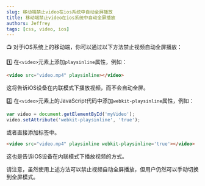 ```yaml
---
slug: 移动端禁止video在ios系统中自动全屏播放
title: 移动端禁止video在ios系统中自动全屏播放
authors: Jeffrey
tags: [css, video, ios]
---
```

📺️ 对于iOS系统上的移动端，你可以通过以下方法禁止视频自动全屏播放：

1️⃣ 在`<video>`元素上添加`playsinline`属性，例如：
```html
<video src="video.mp4" playsinline></video>
```
这将告诉iOS设备在内联模式下播放视频，而不会自动全屏。

2️⃣ 在`<video>`元素上的JavaScript代码中添加`webkit-playsinline`属性，例如：
```javascript
var video = document.getElementById('myVideo');
video.setAttribute('webkit-playsinline', 'true');
```
或者直接添加标签中。
```html
<video src="video.mp4" playsinline webkit-playsinline='true'></video>
```
这也是告诉iOS设备在内联模式下播放视频的方式。

请注意，虽然使用上述方法可以禁止视频自动全屏播放，但用户仍然可以手动切换到全屏模式。
